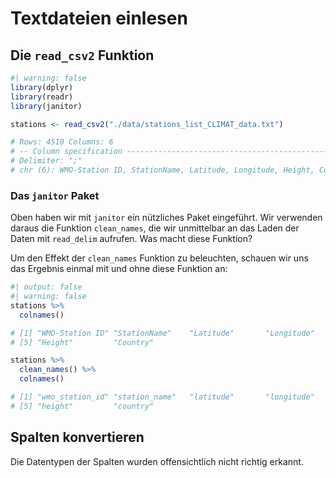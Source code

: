 # Textdateien einlesen

## Die `read_csv2` Funktion

```r
#| warning: false
library(dplyr)
library(readr)
library(janitor)

stations <- read_csv2("./data/stations_list_CLIMAT_data.txt")

# Rows: 4510 Columns: 6
# -- Column specification -------------------------------------------------
# Delimiter: ";"
# chr (6): WMO-Station ID, StationName, Latitude, Longitude, Height, Co...
```

### Das `janitor` Paket

Oben haben wir mit `janitor` ein nützliches Paket eingeführt. Wir verwenden daraus die Funktion `clean_names`, die wir unmittelbar an das Laden der Daten mit `read_delim` aufrufen. Was macht diese Funktion?

Um den Effekt der `clean_names` Funktion zu beleuchten, schauen wir uns das Ergebnis einmal mit und ohne diese Funktion an:

```r
#| output: false
#| warning: false
stations %>%  
  colnames()

# [1] "WMO-Station ID" "StationName"    "Latitude"       "Longitude"     
# [5] "Height"         "Country"  

stations %>% 
  clean_names() %>% 
  colnames()

# [1] "wmo_station_id" "station_name"   "latitude"       "longitude"     
# [5] "height"         "country"

```


## Spalten konvertieren

Die Datentypen der Spalten wurden offensichtlich nicht richtig erkannt.